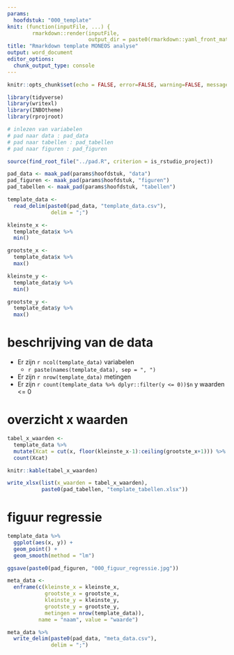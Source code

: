 ```yaml
---
params:
  hoofdstuk: "000_template"
knit: (function(inputFile, ...) {
        rmarkdown::render(inputFile,
                          output_dir = paste0(rmarkdown::yaml_front_matter(inputFile)$params$hoofdstuk, "/output"))})
title: "Rmarkdown template MONEOS analyse"
output: word_document
editor_options: 
  chunk_output_type: console
---
```



```r

knitr::opts_chunk$set(echo = FALSE, error=FALSE, warning=FALSE, message=FALSE, cache=FALSE)

```


```r

library(tidyverse)
library(writexl)
library(INBOtheme)
library(rprojroot)

```


```r

# inlezen van variabelen
# pad naar data : pad_data
# pad naar tabellen : pad_tabellen
# pad naar figuren : pad_figuren

source(find_root_file("../pad.R", criterion = is_rstudio_project))

pad_data <- maak_pad(params$hoofdstuk, "data")
pad_figuren <- maak_pad(params$hoofdstuk, "figuren")
pad_tabellen <- maak_pad(params$hoofdstuk, "tabellen")

```


```r

template_data <- 
  read_delim(paste0(pad_data, "template_data.csv"),
              delim = ";")

kleinste_x <- 
  template_data$x %>% 
  min()

grootste_x <- 
  template_data$x %>% 
  max()

kleinste_y <- 
  template_data$y %>% 
  min()

grootste_y <- 
  template_data$y %>% 
  max()

```


# beschrijving van de data

  - Er zijn `r ncol(template_data)` variabelen
    + `r paste(names(template_data), sep = ", ")`
  - Er zijn `r nrow(template_data)` metingen
  - Er zijn `r count(template_data %>% dplyr::filter(y <= 0))$n` y waarden <= 0



# overzicht x waarden 

```r

tabel_x_waarden <- 
  template_data %>% 
  mutate(Xcat = cut(x, floor(kleinste_x-1):ceiling(grootste_x+1))) %>% 
  count(Xcat)

knitr::kable(tabel_x_waarden)

write_xlsx(list(x_waarden = tabel_x_waarden),
           paste0(pad_tabellen, "template_tabellen.xlsx"))

```


# figuur regressie

```r

template_data %>% 
  ggplot(aes(x, y)) +
  geom_point() +
  geom_smooth(method = "lm")

ggsave(paste0(pad_figuren, "000_figuur_regressie.jpg"))

```


```r

meta_data <- 
  enframe(c(kleinste_x = kleinste_x, 
            grootste_x = grootste_x, 
            kleinste_y = kleinste_y,
            grootste_y = grootste_y,
            metingen = nrow(template_data)),
          name = "naam", value = "waarde")

meta_data %>% 
  write_delim(paste0(pad_data, "meta_data.csv"),
              delim = ";")

```

